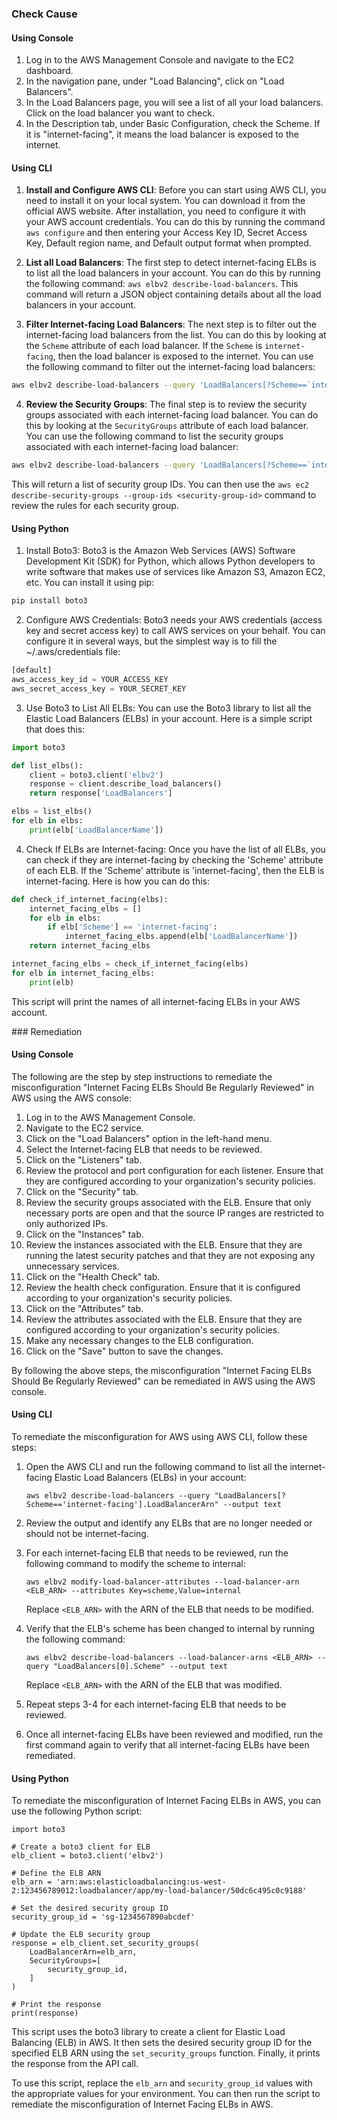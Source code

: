 

<Tabs><Tab title='Cause'>
### Check Cause

#### Using Console

1. Log in to the AWS Management Console and navigate to the EC2 dashboard.
2. In the navigation pane, under "Load Balancing", click on "Load Balancers".
3. In the Load Balancers page, you will see a list of all your load balancers. Click on the load balancer you want to check.
4. In the Description tab, under Basic Configuration, check the Scheme. If it is "internet-facing", it means the load balancer is exposed to the internet.

#### Using CLI

1. **Install and Configure AWS CLI**: Before you can start using AWS CLI, you need to install it on your local system. You can download it from the official AWS website. After installation, you need to configure it with your AWS account credentials. You can do this by running the command `aws configure` and then entering your Access Key ID, Secret Access Key, Default region name, and Default output format when prompted.

2. **List all Load Balancers**: The first step to detect internet-facing ELBs is to list all the load balancers in your account. You can do this by running the following command: `aws elbv2 describe-load-balancers`. This command will return a JSON object containing details about all the load balancers in your account.

3. **Filter Internet-facing Load Balancers**: The next step is to filter out the internet-facing load balancers from the list. You can do this by looking at the `Scheme` attribute of each load balancer. If the `Scheme` is `internet-facing`, then the load balancer is exposed to the internet. You can use the following command to filter out the internet-facing load balancers: 

```bash
aws elbv2 describe-load-balancers --query 'LoadBalancers[?Scheme==`internet-facing`]'
```

4. **Review the Security Groups**: The final step is to review the security groups associated with each internet-facing load balancer. You can do this by looking at the `SecurityGroups` attribute of each load balancer. You can use the following command to list the security groups associated with each internet-facing load balancer:

```bash
aws elbv2 describe-load-balancers --query 'LoadBalancers[?Scheme==`internet-facing`].SecurityGroups'
```

This will return a list of security group IDs. You can then use the `aws ec2 describe-security-groups --group-ids <security-group-id>` command to review the rules for each security group.

#### Using Python

1. Install Boto3: Boto3 is the Amazon Web Services (AWS) Software Development Kit (SDK) for Python, which allows Python developers to write software that makes use of services like Amazon S3, Amazon EC2, etc. You can install it using pip:

```python
pip install boto3
```

2. Configure AWS Credentials: Boto3 needs your AWS credentials (access key and secret access key) to call AWS services on your behalf. You can configure it in several ways, but the simplest way is to fill the ~/.aws/credentials file:

```python
[default]
aws_access_key_id = YOUR_ACCESS_KEY
aws_secret_access_key = YOUR_SECRET_KEY
```

3. Use Boto3 to List All ELBs: You can use the Boto3 library to list all the Elastic Load Balancers (ELBs) in your account. Here is a simple script that does this:

```python
import boto3

def list_elbs():
    client = boto3.client('elbv2')
    response = client.describe_load_balancers()
    return response['LoadBalancers']

elbs = list_elbs()
for elb in elbs:
    print(elb['LoadBalancerName'])
```

4. Check If ELBs are Internet-facing: Once you have the list of all ELBs, you can check if they are internet-facing by checking the 'Scheme' attribute of each ELB. If the 'Scheme' attribute is 'internet-facing', then the ELB is internet-facing. Here is how you can do this:

```python
def check_if_internet_facing(elbs):
    internet_facing_elbs = []
    for elb in elbs:
        if elb['Scheme'] == 'internet-facing':
            internet_facing_elbs.append(elb['LoadBalancerName'])
    return internet_facing_elbs

internet_facing_elbs = check_if_internet_facing(elbs)
for elb in internet_facing_elbs:
    print(elb)
```

This script will print the names of all internet-facing ELBs in your AWS account.

</Tab>

<Tab title='Remediation'>
### Remediation

#### Using Console

The following are the step by step instructions to remediate the misconfiguration "Internet Facing ELBs Should Be Regularly Reviewed" in AWS using the AWS console:

1. Log in to the AWS Management Console.
2. Navigate to the EC2 service.
3. Click on the "Load Balancers" option in the left-hand menu.
4. Select the Internet-facing ELB that needs to be reviewed.
5. Click on the "Listeners" tab.
6. Review the protocol and port configuration for each listener. Ensure that they are configured according to your organization's security policies.
7. Click on the "Security" tab.
8. Review the security groups associated with the ELB. Ensure that only necessary ports are open and that the source IP ranges are restricted to only authorized IPs.
9. Click on the "Instances" tab.
10. Review the instances associated with the ELB. Ensure that they are running the latest security patches and that they are not exposing any unnecessary services.
11. Click on the "Health Check" tab.
12. Review the health check configuration. Ensure that it is configured according to your organization's security policies.
13. Click on the "Attributes" tab.
14. Review the attributes associated with the ELB. Ensure that they are configured according to your organization's security policies.
15. Make any necessary changes to the ELB configuration.
16. Click on the "Save" button to save the changes.

By following the above steps, the misconfiguration "Internet Facing ELBs Should Be Regularly Reviewed" can be remediated in AWS using the AWS console.

#### Using CLI

To remediate the misconfiguration for AWS using AWS CLI, follow these steps:

1. Open the AWS CLI and run the following command to list all the internet-facing Elastic Load Balancers (ELBs) in your account:

   ```
   aws elbv2 describe-load-balancers --query "LoadBalancers[?Scheme=='internet-facing'].LoadBalancerArn" --output text
   ```

2. Review the output and identify any ELBs that are no longer needed or should not be internet-facing.

3. For each internet-facing ELB that needs to be reviewed, run the following command to modify the scheme to internal:

   ```
   aws elbv2 modify-load-balancer-attributes --load-balancer-arn <ELB_ARN> --attributes Key=scheme,Value=internal
   ```

   Replace `<ELB_ARN>` with the ARN of the ELB that needs to be modified.

4. Verify that the ELB's scheme has been changed to internal by running the following command:

   ```
   aws elbv2 describe-load-balancers --load-balancer-arns <ELB_ARN> --query "LoadBalancers[0].Scheme" --output text
   ```

   Replace `<ELB_ARN>` with the ARN of the ELB that was modified.

5. Repeat steps 3-4 for each internet-facing ELB that needs to be reviewed.

6. Once all internet-facing ELBs have been reviewed and modified, run the first command again to verify that all internet-facing ELBs have been remediated.

#### Using Python

To remediate the misconfiguration of Internet Facing ELBs in AWS, you can use the following Python script:

```
import boto3

# Create a boto3 client for ELB
elb_client = boto3.client('elbv2')

# Define the ELB ARN
elb_arn = 'arn:aws:elasticloadbalancing:us-west-2:123456789012:loadbalancer/app/my-load-balancer/50dc6c495c0c9188'

# Set the desired security group ID
security_group_id = 'sg-1234567890abcdef'

# Update the ELB security group
response = elb_client.set_security_groups(
    LoadBalancerArn=elb_arn,
    SecurityGroups=[
        security_group_id,
    ]
)

# Print the response
print(response)
```

This script uses the boto3 library to create a client for Elastic Load Balancing (ELB) in AWS. It then sets the desired security group ID for the specified ELB ARN using the `set_security_groups` function. Finally, it prints the response from the API call.

To use this script, replace the `elb_arn` and `security_group_id` values with the appropriate values for your environment. You can then run the script to remediate the misconfiguration of Internet Facing ELBs in AWS.


</Tab>
</Tabs>